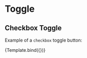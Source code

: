 

<Meta title="Components/Toggle/Checkbox" component={Toggle} />


# Toggle

## Checkbox Toggle

Example of a `checkbox` toggle button:

<Canvas>
  <Story
    name='Checkbox'
    args={{ children: 'Checkbox toggle button', id: 'id', value: 'value', type: 'checkbox' }}
  >
    {Template.bind({})}
  </Story>
</Canvas>
